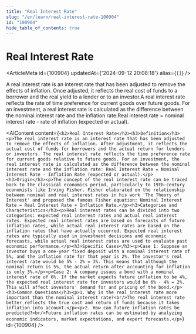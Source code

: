 ```yaml
---
title: "Real Interest Rate"
slug: "/en/learn/real-interest-rate-100904"
id: "100904"
hide_table_of_contents: true
---
```



# Real Interest Rate

<ArticleMeta id={100904} updatedAt={'2024-09-12 20:08:18'} alias={`[]`} />
<div className='border-solid border-b border-t-0 my-4 border-[var(--ifm-color-gray-300)]' />

A real interest rate is an interest rate that has been adjusted to remove the effects of inflation. Once adjusted, it reflects the real cost of funds to a borrower and the real yield to a lender or to an investor.A real interest rate reflects the rate of time preference for current goods over future goods. For an investment, a real interest rate is calculated as the difference between the nominal interest rate and the inflation rate:Real interest rate = nominal interest rate - rate of inflation (expected or actual).

<AIContent content={`<h2>Real Interest Rate</h2><h3>Definition</h3><p>The real interest rate is an interest rate that has been adjusted to remove the effects of inflation. After adjustment, it reflects the actual cost of funds for borrowers and the actual return for lenders or investors. The real interest rate reflects the time preference rate for current goods relative to future goods. For an investment, the real interest rate is calculated as the difference between the nominal interest rate and the inflation rate: Real Interest Rate = Nominal Interest Rate - Inflation Rate (expected or actual).</p><h3>Origin</h3><p>The concept of the real interest rate can be traced back to the classical economics period, particularly to 19th-century economists like Irving Fisher. Fisher elaborated on the relationship between nominal and real interest rates in his work 'The Theory of Interest' and proposed the famous Fisher equation: Nominal Interest Rate = Real Interest Rate + Inflation Rate.</p><h3>Categories and Characteristics</h3><p>Real interest rates can be divided into two categories: expected real interest rates and actual real interest rates. Expected real interest rates are based on forecasts of future inflation rates, while actual real interest rates are based on the inflation rates that have actually occurred. Expected real interest rates are typically used in investment decisions and economic forecasts, while actual real interest rates are used to evaluate past economic performance.</p><h3>Specific Cases</h3><p>Case 1: Suppose an investor buys a one-year fixed deposit with a nominal interest rate of 5%, and the inflation rate for that year is 2%. The investor's real interest rate would be 5% - 2% = 3%. This means that although the nominal return is 5%, the actual return after accounting for inflation is only 3%.</p><p>Case 2: A company issues a bond with a nominal interest rate of 6%. If the market expects future inflation to be 4%, the expected real interest rate for investors would be 6% - 4% = 2%. This will affect investors' demand for and pricing of the bond.</p><h3>Common Questions</h3><p>1. Why is the real interest rate more important than the nominal interest rate?<br/>The real interest rate better reflects the true cost and return of funds because it takes inflation into account.</p><p>2. How can future inflation rates be predicted?<br/>Future inflation rates can be estimated by analyzing economic indicators, market expectations, and expert forecasts.</p>`} id={100904} />
